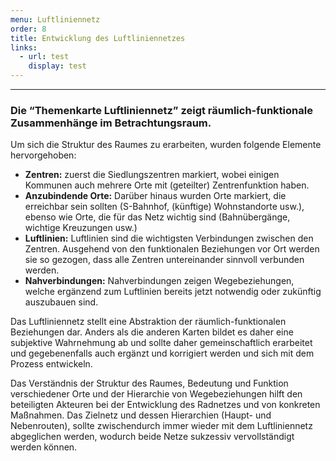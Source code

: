 ```yaml
---
menu: Luftliniennetz
order: 8
title: Entwicklung des Luftliniennetzes
links:
  - url: test
    display: test
---
```

---

### Die “Themenkarte Luftliniennetz” zeigt räumlich-funktionale Zusammenhänge im Betrachtungsraum.&#x20;

Um sich die Struktur des Raumes zu erarbeiten, wurden folgende Elemente hervorgehoben:&#x20;

* **Zentren:**  zuerst die Siedlungszentren markiert, wobei einigen Kommunen auch mehrere Orte mit (geteilter) Zentrenfunktion haben.
* **Anzubindende Orte:** Darüber hinaus wurden Orte markiert, die erreichbar sein sollten (S-Bahnhof, (künftige) Wohnstandorte usw.), ebenso wie Orte, die für das Netz wichtig sind (Bahnübergänge, wichtige Kreuzungen usw.)
* **Luftlinien:** Luftlinien sind die wichtigsten Verbindungen zwischen den Zentren. Ausgehend von den funktionalen Beziehungen vor Ort werden sie so gezogen, dass alle Zentren untereinander sinnvoll verbunden werden.&#x20;
* **Nahverbindungen:** Nahverbindungen zeigen Wegebeziehungen, welche ergänzend zum Luftlinien bereits jetzt notwendig oder zukünftig auszubauen sind.&#x20;

Das Luftliniennetz stellt eine Abstraktion der räumlich-funktionalen Beziehungen dar. Anders als die anderen Karten bildet es daher eine subjektive Wahrnehmung ab und sollte daher gemeinschaftlich erarbeitet und gegebenenfalls auch ergänzt und korrigiert werden und sich mit dem Prozess entwickeln.&#x20;

Das Verständnis der Struktur des Raumes, Bedeutung und Funktion verschiedener Orte und der Hierarchie von Wegebeziehungen hilft den beteiligten Akteuren bei der Entwicklung des Radnetzes und von konkreten Maßnahmen. Das Zielnetz und dessen Hierarchien (Haupt- und Nebenrouten), sollte zwischendurch immer wieder mit dem Luftliniennetz abgeglichen werden, wodurch beide Netze sukzessiv vervollständigt werden können. &#x20;

